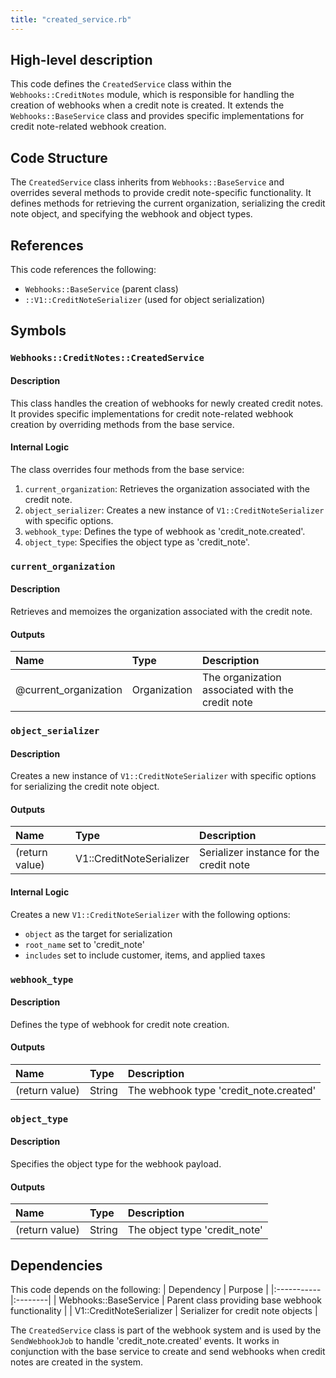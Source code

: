 ```yaml
---
title: "created_service.rb"
---
```


## High-level description
This code defines the `CreatedService` class within the `Webhooks::CreditNotes` module, which is responsible for handling the creation of webhooks when a credit note is created. It extends the `Webhooks::BaseService` class and provides specific implementations for credit note-related webhook creation.

## Code Structure
The `CreatedService` class inherits from `Webhooks::BaseService` and overrides several methods to provide credit note-specific functionality. It defines methods for retrieving the current organization, serializing the credit note object, and specifying the webhook and object types.

## References
This code references the following:
- `Webhooks::BaseService` (parent class)
- `::V1::CreditNoteSerializer` (used for object serialization)

## Symbols

### `Webhooks::CreditNotes::CreatedService`
#### Description
This class handles the creation of webhooks for newly created credit notes. It provides specific implementations for credit note-related webhook creation by overriding methods from the base service.

#### Internal Logic
The class overrides four methods from the base service:
1. `current_organization`: Retrieves the organization associated with the credit note.
2. `object_serializer`: Creates a new instance of `V1::CreditNoteSerializer` with specific options.
3. `webhook_type`: Defines the type of webhook as 'credit_note.created'.
4. `object_type`: Specifies the object type as 'credit_note'.

### `current_organization`
#### Description
Retrieves and memoizes the organization associated with the credit note.

#### Outputs
| Name | Type | Description |
|:-----|:-----|:------------|
| @current_organization | Organization | The organization associated with the credit note |

### `object_serializer`
#### Description
Creates a new instance of `V1::CreditNoteSerializer` with specific options for serializing the credit note object.

#### Outputs
| Name | Type | Description |
|:-----|:-----|:------------|
| (return value) | V1::CreditNoteSerializer | Serializer instance for the credit note |

#### Internal Logic
Creates a new `V1::CreditNoteSerializer` with the following options:
- `object` as the target for serialization
- `root_name` set to 'credit_note'
- `includes` set to include customer, items, and applied taxes

### `webhook_type`
#### Description
Defines the type of webhook for credit note creation.

#### Outputs
| Name | Type | Description |
|:-----|:-----|:------------|
| (return value) | String | The webhook type 'credit_note.created' |

### `object_type`
#### Description
Specifies the object type for the webhook payload.

#### Outputs
| Name | Type | Description |
|:-----|:-----|:------------|
| (return value) | String | The object type 'credit_note' |

## Dependencies
This code depends on the following:
| Dependency | Purpose |
|:-----------|:--------|
| Webhooks::BaseService | Parent class providing base webhook functionality |
| V1::CreditNoteSerializer | Serializer for credit note objects |

The `CreatedService` class is part of the webhook system and is used by the `SendWebhookJob` to handle 'credit_note.created' events. It works in conjunction with the base service to create and send webhooks when credit notes are created in the system.